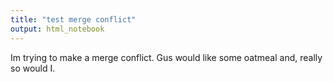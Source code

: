 ```yaml
---
title: "test merge conflict"
output: html_notebook
---
```



Im trying to make a merge conflict. Gus would like some oatmeal and, really so would I.
